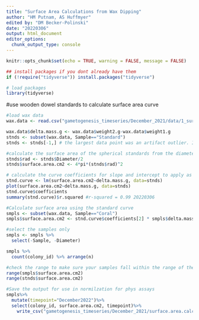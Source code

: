 ```yaml
---
title: "Surface Area Calculations from Wax Dipping"
author: "HM Putnam, AS Huffmyer"
edited by: "DM Becker-Polinski"
date: "20220306"
output: html_document
editor_options: 
  chunk_output_type: console
---
```


```r
knitr::opts_chunk$set(echo = TRUE, warning = FALSE, message = FALSE)

## install packages if you dont already have them
if (!require("tidyverse")) install.packages("tidyverse")

# load packages
library(tidyverse)
```

#use wooden dowel standards to calculate surface area curve 
```r

#load wax data
wax.data <- read.csv("gametogenesis_timeseries/December_2021/data/1_surface_area/1_surface_area_data.csv", header=TRUE)

wax.data$delta.mass.g <- wax.data$weight2.g-wax.data$weight1.g
stnds <- subset(wax.data, Sample=="Standard")
stnds <- stnds[-1,] # the largest data point was an artifact outlier. It was removed, as it had bubbles of air escape the wooden sphere, leaving gaps in the wax

#calculate the surface area of the spherical standards from the diameter
stnds$rad <- stnds$Diameter/2
stnds$surface.area.cm2 <- 4*pi*(stnds$rad)^2

# calculate the curve coefficients for slope and intercept to apply as the standard
stnd.curve <- lm(surface.area.cm2~delta.mass.g, data=stnds)
plot(surface.area.cm2~delta.mass.g, data=stnds)
stnd.curve$coefficients
summary(stnd.curve)$r.squared #r-squared = 0.99 20220306


```


```r
#Calculate surface area using the standard curve
smpls <- subset(wax.data, Sample=="Coral")
smpls$surface.area.cm2 <- stnd.curve$coefficients[2] * smpls$delta.mass.g + stnd.curve$coefficients[1]

#select the samples only
smpls <- smpls %>%
  select(-Sample, -Diameter)

smpls %>%
  count(colony_id) %>% arrange(n)

#check the range to make sure your samples fall within the range of the standards
range(smpls$surface.area.cm2)
range(stnds$surface.area.cm2)

#Save the output for use in normilzation for phys assays
smpls%>%
  mutate(timepoint="December2022")%>%
  select(colony_id, surface.area.cm2, timepoint)%>%
    write_csv("gametogenesis_timeseries/December_2021/surface.area.calc.csv")
```

